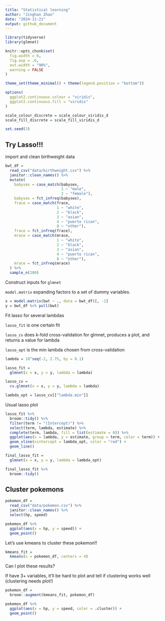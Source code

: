 ```yaml
---
title: "Statistical learning"
author: "Jinghan Zhao"
date: "2024-11-21"
output: github_document
---
```



```r
library(tidyverse)
library(glmnet)

knitr::opts_chunk$set(
  fig.width = 6,
  fig.asp = .6,
  out.width = "90%",
  warning = FALSE
)

theme_set(theme_minimal() + theme(legend.position = "bottom"))

options(
  ggplot2.continuous.colour = "viridis",
  ggplot2.continuous.fill = "viridis"
)

scale_colour_discrete = scale_colour_viridis_d
scale_fill_discrete = scale_fill_viridis_d

set.seed(3)
```


## Try Lasso!!!

import and clean birthweight data

```r
bwt_df = 
  read_csv("data/birthweight.csv") %>% 
  janitor::clean_names() %>% 
  mutate(
    babysex = case_match(babysex, 
                         1 ~ "male",
                         2 ~ "female"),
    babysex = fct_infreq(babysex),
    frace = case_match(frace,
                       1 ~ "white",
                       2 ~ "black",
                       3 ~ "asian",
                       4 ~ "puerto rican",
                       8 ~ "other"),
    frace = fct_infreq(frace),
    mrace = case_match(mrace,
                       1 ~ "white",
                       2 ~ "black",
                       3 ~ "asian",
                       4 ~ "puerto rican",
                       8 ~ "other"),
    mrace = fct_infreq(mrace)
  ) %>% 
  sample_n(200)
```


Construct inputs for `glmnet`

`model.matrix` expanding factors to a set of dummy variables.

```r
x = model.matrix(bwt ~ ., data = bwt_df)[, -1]
y = bwt_df %>% pull(bwt)
```


Fit lasso for several lambdas

`lasso_fit` is one certain fit

`lasso_cv` does k-fold cross-validation for glmnet, produces a plot, and returns a value for lambda

`lasso_opt` is the min lambda chosen from cross-validation

```r
lambda = 10^seq(-2, 2.75, by = 0.1)

lasso_fit = 
  glmnet(x = x, y = y, lambda = lambda)

lasso_cv = 
  cv.glmnet(x = x, y = y, lambda = lambda)

lambda_opt = lasso_cv[["lambda.min"]]
```

Usual lasso plot

```r
lasso_fit %>% 
  broom::tidy() %>% 
  filter(term != "(Intercept)") %>% 
  select(term, lambda, estimate) %>% 
  complete(term, lambda, fill = list(estimate = 0)) %>% 
  ggplot(aes(x = lambda, y = estimate, group = term, color = term)) +
  geom_vline(xintercept = lambda_opt, color = "red") +
  geom_line()
```


```r
final_lasso_fit = 
  glmnet(x = x, y = y, lambda = lambda_opt)

final_lasso_fit %>% 
  broom::tidy()
```



## Cluster pokemons


```r
pokemon_df = 
  read_csv("data/pokemon.csv") %>% 
  janitor::clean_names() %>% 
  select(hp, speed)
```

```r
pokemon_df %>% 
  ggplot(aes(x = hp, y = speed)) +
  geom_point()
```


Let's use kmeans to cluster these pokemon!!

```r
kmeans_fit = 
  kmeans(x = pokemon_df, centers = 4)
```

Can I plot these results?

If have 3+ variables, it'll be hard to plot and tell if clustering works well (clustering needs plot!)

```r
pokemon_df =  
  broom::augment(kmeans_fit, pokemon_df)

pokemon_df %>% 
  ggplot(aes(x = hp, y = speed, color = .cluster)) +
  geom_point()
```

